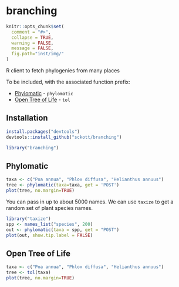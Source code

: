 branching
=======

```r
knitr::opts_chunk$set(
  comment = "#>",
  collapse = TRUE,
  warning = FALSE,
  message = FALSE,
  fig.path="inst/img/"
)
```

R client to fetch phylogenies from many places

To be included, with the associated function prefix:

* [Phylomatic](http://phylodiversity.net/phylomatic/) - `phylomatic`
* [Open Tree of Life](http://blog.opentreeoflife.org/) - `tol`

## Installation

```r
install.packages("devtools")
devtools::install_github("sckott/branching")
```

```r
library("branching")
```

## Phylomatic

```r
taxa <- c("Poa annua", "Phlox diffusa", "Helianthus annuus")
tree <- phylomatic(taxa=taxa, get = 'POST')
plot(tree, no.margin=TRUE)
```

You can pass in up to about 5000 names. We can use `taxize` to get a random set of plant species names. 

```r
library("taxize")
spp <- names_list("species", 200)
out <- phylomatic(taxa = spp, get = "POST")
plot(out, show.tip.label = FALSE)
```

## Open Tree of Life

```r
taxa <- c("Poa annua", "Phlox diffusa", "Helianthus annuus")
tree <- tol(taxa)
plot(tree, no.margin=TRUE)
```
